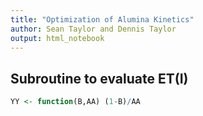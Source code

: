 ```yaml
---
title: "Optimization of Alumina Kinetics"
author: Sean Taylor and Dennis Taylor
output: html_notebook
---
```


## Subroutine to evaluate ET(I)

```r
YY <- function(B,AA) (1-B)/AA

```

